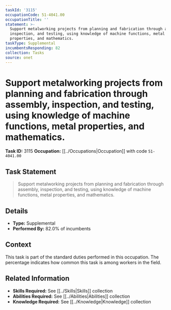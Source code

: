 ```yaml
---
taskId: '3115'
occupationCode: 51-4041.00
occupationTitle: ''
statement: >-
  Support metalworking projects from planning and fabrication through assembly,
  inspection, and testing, using knowledge of machine functions, metal
  properties, and mathematics.
taskType: Supplemental
incumbentsResponding: 82
collection: Tasks
source: onet
---
```

# Support metalworking projects from planning and fabrication through assembly, inspection, and testing, using knowledge of machine functions, metal properties, and mathematics.

**Task ID:** 3115
**Occupation:** [[../Occupations|Occupation]] with code `51-4041.00`

## Task Statement

> Support metalworking projects from planning and fabrication through assembly, inspection, and testing, using knowledge of machine functions, metal properties, and mathematics.

## Details

- **Type:** Supplemental
- **Performed By:** 82.0% of incumbents

## Context

This task is part of the standard duties performed in this occupation. The percentage indicates how common this task is among workers in the field.

## Related Information

- **Skills Required:** See [[../Skills|Skills]] collection
- **Abilities Required:** See [[../Abilities|Abilities]] collection
- **Knowledge Required:** See [[../Knowledge|Knowledge]] collection
